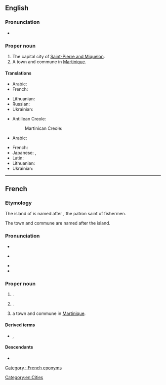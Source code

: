 {{also|saint-pierre}}
==English==

===Pronunciation===
* {{IPA|en|/ˌsæ̃ piˈɛə(ɹ)/|/ˌseɪnt piˈɛə(ɹ)/}}

===Proper noun===
{{en-proper noun}}

# The capital city of [[Saint-Pierre and Miquelon]].
# A town and commune in [[Martinique]].

====Translations====
{{trans-top|capital city of Saint-Pierre and Miquelon}}
* Arabic: {{t|ar|سان بيير|tr=sān byir}}
* French: {{t+|fr|Saint-Pierre|m}}
{{trans-mid}}
* Lithuanian: {{t|lt|Sen Pjeras}}
* Russian: {{t|ru|Сен-Пьер|m}}
* Ukrainian: {{t|uk|Сен-П'єр|m}}
{{trans-bottom}}
{{trans-top|commune in Martinique}}
* Antillean Creole:
*: Martinican Creole: {{t|gcf|Senpiè|m}}
* Arabic: {{t|ar|سان بيير|tr=sān byir}}
{{trans-mid}}
* French: {{t+|fr|Saint-Pierre|m}}
* Japanese: {{t|ja|サン＝ピエール|tr=San=piēru}}, {{t|ja|サン・ピエール|tr=San Piēru}}
* Latin: {{t|la|Sanctus Petrus|m}}
* Lithuanian: {{t|lt|Sen Pjeras}}
* Ukrainian: {{t|uk|Сен-П'єр|m}}
{{trans-bottom}}

[[Category:en:Cities]]

----

==French==

===Etymology===
The island of {{m|fr|Saint-Pierre-et-Miquelon}} is named after {{w|Saint Peter}}, the patron saint of fishermen.

The town and commune are named after the island.

===Pronunciation===
* {{fr-IPA}}
* {{a|Quebec}} {{IPA|fr|/sẽ pjaɛ̯ʁ/}}
* {{hyphenation|fr|Saint-|Pierre}}
* {{rhymes|fr|ɛʁ|s=2}}

===Proper noun===
{{fr-proper noun|m}}

# {{place|fr|commune/and/island|communality/Saint-Pierre-et-Miquelon|c/France}}. {{defdate|From 1536}}
# {{place|fr|capital city|communality/Saint-Pierre-et-Miquelon}}. 
# a town and commune in [[Martinique]].

====Derived terms====
* {{l|fr|Saint-Pierrais}}, {{l|fr|Saint-Pierraise}}

====Descendants====
* {{desc|mic|Senpir|bor=1}}

{{C|fr|Places in Martinique}}

[[Category : French eponyms]]